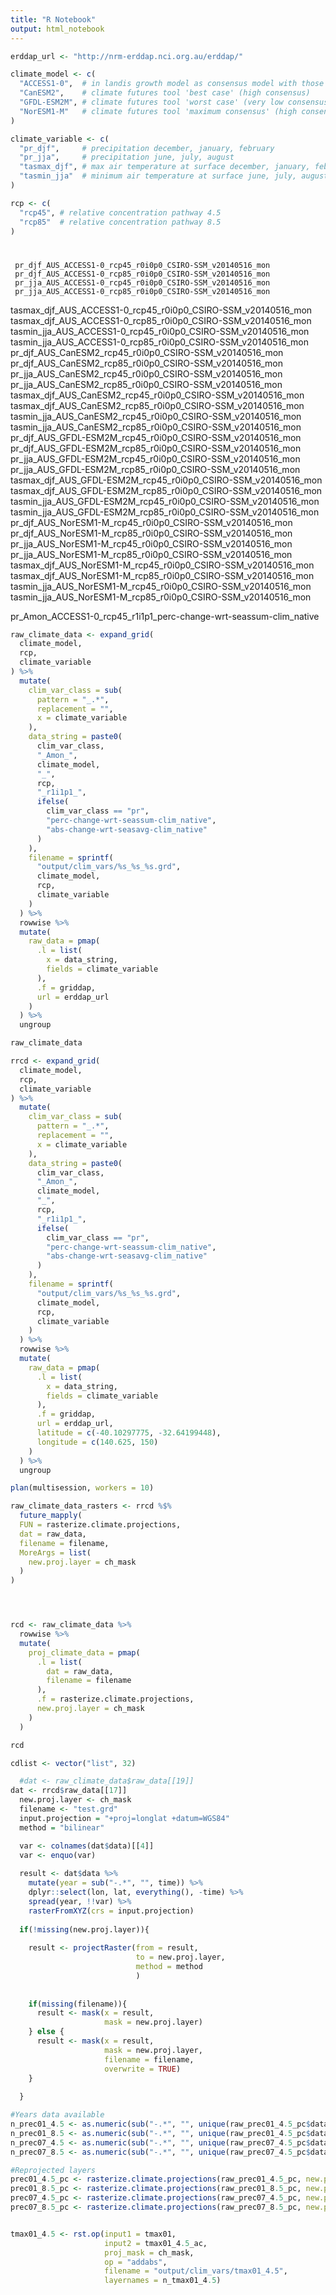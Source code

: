```yaml
---
title: "R Notebook"
output: html_notebook
---
```


```r

erddap_url <- "http://nrm-erddap.nci.org.au/erddap/"

climate_model <- c(
  "ACCESS1-0",  # in landis growth model as consensus model with those inputs
  "CanESM2",    # climate futures tool 'best case' (high consensus)
  "GFDL-ESM2M", # climate futures tool 'worst case' (very low consensus)
  "NorESM1-M"   # climate futures tool 'maximum consensus' (high consensus)
)

climate_variable <- c(
  "pr_djf",     # precipitation december, january, february
  "pr_jja",     # precipitation june, july, august
  "tasmax_djf", # max air temperature at surface december, january, february,
  "tasmin_jja"  # minimum air temperature at surface june, july, august
)

rcp <- c(
  "rcp45", # relative concentration pathway 4.5
  "rcp85"  # relative concentration pathway 8.5
)

```

#
     pr_djf_AUS_ACCESS1-0_rcp45_r0i0p0_CSIRO-SSM_v20140516_mon
     pr_djf_AUS_ACCESS1-0_rcp85_r0i0p0_CSIRO-SSM_v20140516_mon
     pr_jja_AUS_ACCESS1-0_rcp45_r0i0p0_CSIRO-SSM_v20140516_mon
     pr_jja_AUS_ACCESS1-0_rcp85_r0i0p0_CSIRO-SSM_v20140516_mon
 tasmax_djf_AUS_ACCESS1-0_rcp45_r0i0p0_CSIRO-SSM_v20140516_mon
 tasmax_djf_AUS_ACCESS1-0_rcp85_r0i0p0_CSIRO-SSM_v20140516_mon
 tasmin_jja_AUS_ACCESS1-0_rcp45_r0i0p0_CSIRO-SSM_v20140516_mon
 tasmin_jja_AUS_ACCESS1-0_rcp85_r0i0p0_CSIRO-SSM_v20140516_mon
       pr_djf_AUS_CanESM2_rcp45_r0i0p0_CSIRO-SSM_v20140516_mon
       pr_djf_AUS_CanESM2_rcp85_r0i0p0_CSIRO-SSM_v20140516_mon
       pr_jja_AUS_CanESM2_rcp45_r0i0p0_CSIRO-SSM_v20140516_mon
       pr_jja_AUS_CanESM2_rcp85_r0i0p0_CSIRO-SSM_v20140516_mon
   tasmax_djf_AUS_CanESM2_rcp45_r0i0p0_CSIRO-SSM_v20140516_mon
   tasmax_djf_AUS_CanESM2_rcp85_r0i0p0_CSIRO-SSM_v20140516_mon
   tasmin_jja_AUS_CanESM2_rcp45_r0i0p0_CSIRO-SSM_v20140516_mon
   tasmin_jja_AUS_CanESM2_rcp85_r0i0p0_CSIRO-SSM_v20140516_mon
    pr_djf_AUS_GFDL-ESM2M_rcp45_r0i0p0_CSIRO-SSM_v20140516_mon
    pr_djf_AUS_GFDL-ESM2M_rcp85_r0i0p0_CSIRO-SSM_v20140516_mon
    pr_jja_AUS_GFDL-ESM2M_rcp45_r0i0p0_CSIRO-SSM_v20140516_mon
    pr_jja_AUS_GFDL-ESM2M_rcp85_r0i0p0_CSIRO-SSM_v20140516_mon
tasmax_djf_AUS_GFDL-ESM2M_rcp45_r0i0p0_CSIRO-SSM_v20140516_mon
tasmax_djf_AUS_GFDL-ESM2M_rcp85_r0i0p0_CSIRO-SSM_v20140516_mon
tasmin_jja_AUS_GFDL-ESM2M_rcp45_r0i0p0_CSIRO-SSM_v20140516_mon
tasmin_jja_AUS_GFDL-ESM2M_rcp85_r0i0p0_CSIRO-SSM_v20140516_mon
     pr_djf_AUS_NorESM1-M_rcp45_r0i0p0_CSIRO-SSM_v20140516_mon
     pr_djf_AUS_NorESM1-M_rcp85_r0i0p0_CSIRO-SSM_v20140516_mon
     pr_jja_AUS_NorESM1-M_rcp45_r0i0p0_CSIRO-SSM_v20140516_mon
     pr_jja_AUS_NorESM1-M_rcp85_r0i0p0_CSIRO-SSM_v20140516_mon
 tasmax_djf_AUS_NorESM1-M_rcp45_r0i0p0_CSIRO-SSM_v20140516_mon
 tasmax_djf_AUS_NorESM1-M_rcp85_r0i0p0_CSIRO-SSM_v20140516_mon
 tasmin_jja_AUS_NorESM1-M_rcp45_r0i0p0_CSIRO-SSM_v20140516_mon
 tasmin_jja_AUS_NorESM1-M_rcp85_r0i0p0_CSIRO-SSM_v20140516_mon

pr_Amon_ACCESS1-0_rcp45_r1i1p1_perc-change-wrt-seassum-clim_native
```r
raw_climate_data <- expand_grid(
  climate_model,
  rcp,
  climate_variable
) %>%
  mutate(
    clim_var_class = sub(
      pattern = "_.*",
      replacement = "",
      x = climate_variable
    ),
    data_string = paste0(
      clim_var_class,
      "_Amon_",
      climate_model,
      "_",
      rcp,
      "_r1i1p1_",
      ifelse(
        clim_var_class == "pr",
        "perc-change-wrt-seassum-clim_native",
        "abs-change-wrt-seasavg-clim_native"
      )
    ),
    filename = sprintf(
      "output/clim_vars/%s_%s_%s.grd",
      climate_model,
      rcp,
      climate_variable
    )
  ) %>%
  rowwise %>%
  mutate(
    raw_data = pmap(
      .l = list(
        x = data_string,
        fields = climate_variable
      ),
      .f = griddap,
      url = erddap_url
    )
  ) %>%
  ungroup

raw_climate_data
```

```r
rrcd <- expand_grid(
  climate_model,
  rcp,
  climate_variable
) %>%
  mutate(
    clim_var_class = sub(
      pattern = "_.*",
      replacement = "",
      x = climate_variable
    ),
    data_string = paste0(
      clim_var_class,
      "_Amon_",
      climate_model,
      "_",
      rcp,
      "_r1i1p1_",
      ifelse(
        clim_var_class == "pr",
        "perc-change-wrt-seassum-clim_native",
        "abs-change-wrt-seasavg-clim_native"
      )
    ),
    filename = sprintf(
      "output/clim_vars/%s_%s_%s.grd",
      climate_model,
      rcp,
      climate_variable
    )
  ) %>%
  rowwise %>%
  mutate(
    raw_data = pmap(
      .l = list(
        x = data_string,
        fields = climate_variable
      ),
      .f = griddap,
      url = erddap_url,
      latitude = c(-40.10297775, -32.64199448),
      longitude = c(140.625, 150)
    )
  ) %>%
  ungroup
```


```r

plan(multisession, workers = 10)

raw_climate_data_rasters <- rrcd %$%
  future_mapply(
  FUN = rasterize.climate.projections,
  dat = raw_data,
  filename = filename,
  MoreArgs = list(
    new.proj.layer = ch_mask
  )
)




rcd <- raw_climate_data %>%
  rowwise %>%
  mutate(
    proj_climate_data = pmap(
      .l = list(
        dat = raw_data,
        filename = filename
      ),
      .f = rasterize.climate.projections,
      new.proj.layer = ch_mask
    )
  )

rcd
```





```r

cdlist <- vector("list", 32)

  #dat <- raw_climate_data$raw_data[[19]]
dat <- rrcd$raw_data[[17]]
  new.proj.layer <- ch_mask
  filename <- "test.grd"
  input.projection = "+proj=longlat +datum=WGS84"
  method = "bilinear"

  var <- colnames(dat$data)[[4]]
  var <- enquo(var)
  
  result <- dat$data %>%
    mutate(year = sub("-.*", "", time)) %>%
    dplyr::select(lon, lat, everything(), -time) %>%
    spread(year, !!var) %>%
    rasterFromXYZ(crs = input.projection)
  
  if(!missing(new.proj.layer)){
    
    result <- projectRaster(from = result,
                            to = new.proj.layer,
                            method = method
                            )
    
    
    if(missing(filename)){
      result <- mask(x = result,
                     mask = new.proj.layer)
    } else {
      result <- mask(x = result,
                     mask = new.proj.layer,
                     filename = filename,
                     overwrite = TRUE)
    }
    
  }
```


```r
#Years data available
n_prec01_4.5 <- as.numeric(sub("-.*", "", unique(raw_prec01_4.5_pc$data$time)))
n_prec01_8.5 <- as.numeric(sub("-.*", "", unique(raw_prec01_4.5_pc$data$time)))
n_prec07_4.5 <- as.numeric(sub("-.*", "", unique(raw_prec07_4.5_pc$data$time)))
n_prec07_8.5 <- as.numeric(sub("-.*", "", unique(raw_prec07_4.5_pc$data$time)))

#Reprojected layers
prec01_4.5_pc <- rasterize.climate.projections(raw_prec01_4.5_pc, new.proj.layer = ch_mask, filename = "output/clim_vars/prec01_4.5_pc.grd")
prec01_8.5_pc <- rasterize.climate.projections(raw_prec01_8.5_pc, new.proj.layer = ch_mask, filename = "output/clim_vars/prec01_8.5_pc.grd")
prec07_4.5_pc <- rasterize.climate.projections(raw_prec07_4.5_pc, new.proj.layer = ch_mask, filename = "output/clim_vars/prec07_4.5_pc.grd")
prec07_8.5_pc <- rasterize.climate.projections(raw_prec07_8.5_pc, new.proj.layer = ch_mask, filename = "output/clim_vars/prec07_8.5_pc.grd")


tmax01_4.5 <- rst.op(input1 = tmax01,
                     input2 = tmax01_4.5_ac,
                     proj_mask = ch_mask,
                     op = "addabs",
                     filename = "output/clim_vars/tmax01_4.5",
                     layernames = n_tmax01_4.5)

```

